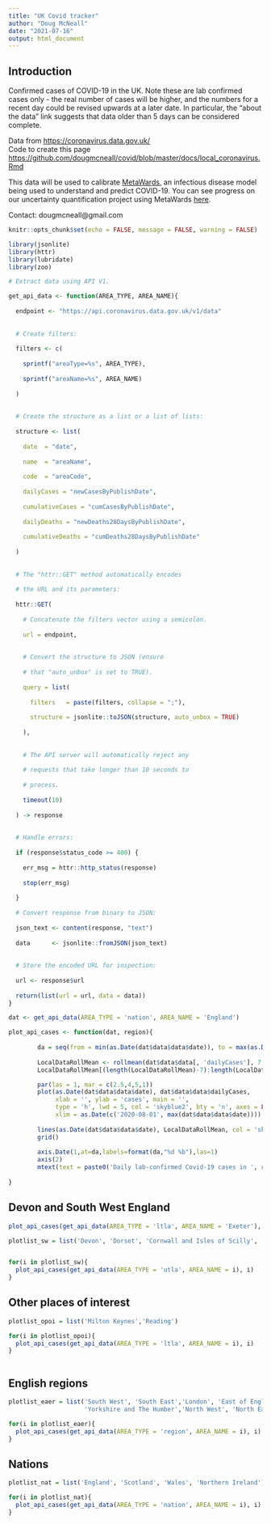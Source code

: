 ```yaml
---
title: "UK Covid tracker"
author: "Doug McNeall"
date: "2021-07-16"
output: html_document
---
```


## Introduction
Confirmed cases of COVID-19 in the UK. Note these are lab confirmed cases only - the real number of cases will be higher, and the numbers for a recent day could be revised upwards at a later date. In particular, the "about the data" link suggests that data older than 5 days can be considered complete.
                
Data from <https://coronavirus.data.gov.uk/>  
Code to create this page <https://github.com/dougmcneall/covid/blob/master/docs/local_coronavirus.Rmd>

This data will be used to calibrate [MetaWards](https://metawards.org/), an infectious disease model being used to understand and predict COVID-19. You can see progress on our uncertainty quantification project using MetaWards [here](https://uq4covid.github.io/).

Contact: dougmcneall@gmail.com

```r
knitr::opts_chunk$set(echo = FALSE, message = FALSE, warning = FALSE)
```



```r
library(jsonlite)
library(httr)
library(lubridate)
library(zoo)

```


```r
# Extract data using API V1.

get_api_data <- function(AREA_TYPE, AREA_NAME){
  
  endpoint <- "https://api.coronavirus.data.gov.uk/v1/data"
  
  
  # Create filters:
  
  filters <- c(
    
    sprintf("areaType=%s", AREA_TYPE),
    
    sprintf("areaName=%s", AREA_NAME)
    
  )
  
  
  # Create the structure as a list or a list of lists:
  
  structure <- list(
    
    date  = "date", 
    
    name  = "areaName", 
      
    code  = "areaCode", 
    
    dailyCases = "newCasesByPublishDate",
    
    cumulativeCases = "cumCasesByPublishDate",
    
    dailyDeaths = "newDeaths28DaysByPublishDate",
    
    cumulativeDeaths = "cumDeaths28DaysByPublishDate"
    
  )
  
  
  # The "httr::GET" method automatically encodes
  
  # the URL and its parameters:
  
  httr::GET(
    
    # Concatenate the filters vector using a semicolon.
    
    url = endpoint,
    
    
    # Convert the structure to JSON (ensure
    
    # that "auto_unbox" is set to TRUE).
    
    query = list(
      
      filters   = paste(filters, collapse = ";"),
      
      structure = jsonlite::toJSON(structure, auto_unbox = TRUE)
      
    ),
    
    
    # The API server will automatically reject any
    
    # requests that take longer than 10 seconds to
    
    # process.
    
    timeout(10)
    
  ) -> response
  
  
  # Handle errors:
  
  if (response$status_code >= 400) {
    
    err_msg = httr::http_status(response)
    
    stop(err_msg)
    
  }
  
  # Convert response from binary to JSON:
  
  json_text <- content(response, "text")
  
  data      <- jsonlite::fromJSON(json_text)
  
  
  # Store the encoded URL for inspection:
  
  url <- response$url
  
  return(list(url = url, data = data))
}


```


```r

dat <- get_api_data(AREA_TYPE = 'nation', AREA_NAME = 'England')
```

```r
plot_api_cases <- function(dat, region){
  
        da = seq(from = min(as.Date(dat$data$data$date)), to = max(as.Date(dat$data$data$date)), by = 7)
        
        LocalDataRollMean <- rollmean(dat$data$data[, 'dailyCases'], 7, align = 'center', na.pad = T)
        LocalDataRollMean[(length(LocalDataRollMean)-7):length(LocalDataRollMean)] <- NA

        par(las = 1, mar = c(2.5,4,5,1))
        plot(as.Date(dat$data$data$date), dat$data$data$dailyCases,
             xlab = '', ylab = 'cases', main = '',
             type = 'h', lwd = 5, col = 'skyblue2', bty = 'n', axes = FALSE,
             xlim = as.Date(c('2020-08-01', max(dat$data$data$date))))
        
        lines(as.Date(dat$data$data$date), LocalDataRollMean, col = 'skyblue4', lwd = 2)
        grid()
        
        axis.Date(1,at=da,labels=format(da,"%d %b"),las=1)
        axis(2)
        mtext(text = paste0('Daily lab-confirmed Covid-19 cases in ', region), side = 3, line = .5, adj = 0, cex = 1.5)
  
}
```

## Devon and South West England

```r

plot_api_cases(get_api_data(AREA_TYPE = 'ltla', AREA_NAME = 'Exeter'), 'Exeter') 

```


```r
plotlist_sw = list('Devon', 'Dorset', 'Cornwall and Isles of Scilly', 'Somerset', 'Plymouth', 'Torbay','Bournemouth, Christchurch and Poole' )


for(i in plotlist_sw){
  plot_api_cases(get_api_data(AREA_TYPE = 'utla', AREA_NAME = i), i)
}

```

## Other places of interest
```r

plotlist_opoi = list('Milton Keynes','Reading')

for(i in plotlist_opoi){
  plot_api_cases(get_api_data(AREA_TYPE = 'ltla', AREA_NAME = i), i)
}



```

## English regions
```r

plotlist_eaer = list('South West', 'South East','London', 'East of England', 'West Midlands', 'East Midlands',
                     'Yorkshire and The Humber','North West', 'North East')

for(i in plotlist_eaer){
  plot_api_cases(get_api_data(AREA_TYPE = 'region', AREA_NAME = i), i)
}

```
## Nations
```r

plotlist_nat = list('England', 'Scotland', 'Wales', 'Northern Ireland')

for(i in plotlist_nat){
  plot_api_cases(get_api_data(AREA_TYPE = 'nation', AREA_NAME = i), i)
}

```







